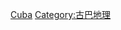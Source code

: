 {{Commons category|Subdivisions of Cuba}}
{{Catmore}}

[[Category:美洲國家行政區劃|Cuba]]
[[Category:古巴地理|Category:古巴地理]]